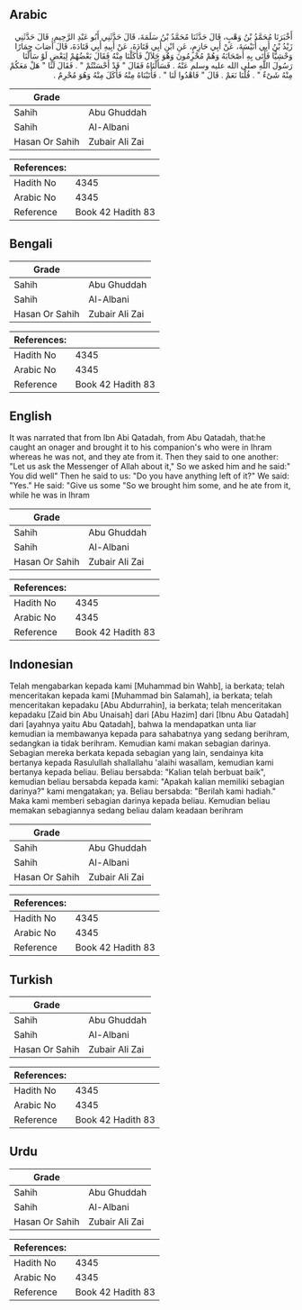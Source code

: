 ## Arabic


<div dir="rtl" lang="ar" style={{fontSize:'larger',backgroundColor:'#f8f9fa',padding:20}}>
أَخْبَرَنَا مُحَمَّدُ بْنُ وَهْبٍ، قَالَ حَدَّثَنَا مُحَمَّدُ بْنُ سَلَمَةَ، قَالَ حَدَّثَنِي أَبُو عَبْدِ الرَّحِيمِ، قَالَ حَدَّثَنِي زَيْدُ بْنُ أَبِي أُنَيْسَةَ، عَنْ أَبِي حَازِمٍ، عَنِ ابْنِ أَبِي قَتَادَةَ، عَنْ أَبِيهِ أَبِي قَتَادَةَ، قَالَ أَصَابَ حِمَارًا وَحْشِيًّا فَأَتَى بِهِ أَصْحَابَهُ وَهُمْ مُحْرِمُونَ وَهُوَ حَلاَلٌ فَأَكَلْنَا مِنْهُ فَقَالَ بَعْضُهُمْ لِبَعْضٍ لَوْ سَأَلْنَا رَسُولَ اللَّهِ صلى الله عليه وسلم عَنْهُ ‏.‏ فَسَأَلْنَاهُ فَقَالَ ‏"‏ قَدْ أَحْسَنْتُمْ ‏"‏ ‏.‏ فَقَالَ لَنَا ‏"‏ هَلْ مَعَكُمْ مِنْهُ شَىْءٌ ‏"‏ ‏.‏ قُلْنَا نَعَمْ ‏.‏ قَالَ ‏"‏ فَاهْدُوا لَنَا ‏"‏ ‏.‏ فَأَتَيْنَاهُ مِنْهُ فَأَكَلَ مِنْهُ وَهُوَ مُحْرِمٌ ‏.‏
</div>
<div style={{backgroundColor:'#f8f9fa',padding:20, marginBottom: 10}}><table> <thead> <tr> <th>Grade</th> <th></th> </tr> </thead> <tbody> <tr><td>Sahih</td><td>Abu Ghuddah</td></tr><tr><td>Sahih</td><td>Al-Albani</td></tr><tr><td>Hasan Or Sahih</td><td>Zubair Ali Zai</td></tr></tbody></table><table> <thead> <tr> <th>References:</th> <th></th> </tr> </thead> <tbody><tr><td>Hadith No</td><td>4345</td></tr><tr><td>Arabic No</td><td>4345</td></tr><tr><td>Reference</td><td>Book 42 Hadith 83</td></tr></tbody></table></div>

## Bengali


<div dir="ltr" lang="bn" style={{fontSize:'larger',backgroundColor:'#f8f9fa',padding:20}}>

</div>
<div style={{backgroundColor:'#f8f9fa',padding:20, marginBottom: 10}}><table> <thead> <tr> <th>Grade</th> <th></th> </tr> </thead> <tbody> <tr><td>Sahih</td><td>Abu Ghuddah</td></tr><tr><td>Sahih</td><td>Al-Albani</td></tr><tr><td>Hasan Or Sahih</td><td>Zubair Ali Zai</td></tr></tbody></table><table> <thead> <tr> <th>References:</th> <th></th> </tr> </thead> <tbody><tr><td>Hadith No</td><td>4345</td></tr><tr><td>Arabic No</td><td>4345</td></tr><tr><td>Reference</td><td>Book 42 Hadith 83</td></tr></tbody></table></div>

## English


<div dir="ltr" lang="en" style={{fontSize:'larger',backgroundColor:'#f8f9fa',padding:20}}>
It was narrated that from Ibn Abi Qatadah, from Abu Qatadah, that:he caught an onager and brought it to his companion's who were in Ihram whereas he was not, and they ate from it. Then they said to one another: "Let us ask the Messenger of Allah about it," So we asked him and he said:" You did well" Then he said to us: "Do you have anything left of it?" We said: "Yes." He said: "Give us some "So we brought him some, and he ate from it, while he was in Ihram
</div>
<div style={{backgroundColor:'#f8f9fa',padding:20, marginBottom: 10}}><table> <thead> <tr> <th>Grade</th> <th></th> </tr> </thead> <tbody> <tr><td>Sahih</td><td>Abu Ghuddah</td></tr><tr><td>Sahih</td><td>Al-Albani</td></tr><tr><td>Hasan Or Sahih</td><td>Zubair Ali Zai</td></tr></tbody></table><table> <thead> <tr> <th>References:</th> <th></th> </tr> </thead> <tbody><tr><td>Hadith No</td><td>4345</td></tr><tr><td>Arabic No</td><td>4345</td></tr><tr><td>Reference</td><td>Book 42 Hadith 83</td></tr></tbody></table></div>

## Indonesian


<div dir="ltr" lang="id" style={{fontSize:'larger',backgroundColor:'#f8f9fa',padding:20}}>
Telah mengabarkan kepada kami [Muhammad bin Wahb], ia berkata; telah menceritakan kepada kami [Muhammad bin Salamah], ia berkata; telah menceritakan kepadaku [Abu Abdurrahin], ia berkata; telah menceritakan kepadaku [Zaid bin Abu Unaisah] dari [Abu Hazim] dari [Ibnu Abu Qatadah] dari [ayahnya yaitu Abu Qatadah], bahwa Ia mendapatkan unta liar kemudian ia membawanya kepada para sahabatnya yang sedang berihram, sedangkan ia tidak berihram. Kemudian kami makan sebagian darinya. Sebagian mereka berkata kepada sebagian yang lain, sendainya kita bertanya kepada Rasulullah shallallahu 'alaihi wasallam, kemudian kami bertanya kepada beliau. Beliau bersabda: "Kalian telah berbuat baik", kemudian beliau bersabda kepada kami: "Apakah kalian memiliki sebagian darinya?" kami mengatakan; ya. Beliau bersabda: "Berilah kami hadiah." Maka kami memberi sebagian darinya kepada beliau. Kemudian beliau memakan sebagiannya sedang beliau dalam keadaan berihram
</div>
<div style={{backgroundColor:'#f8f9fa',padding:20, marginBottom: 10}}><table> <thead> <tr> <th>Grade</th> <th></th> </tr> </thead> <tbody> <tr><td>Sahih</td><td>Abu Ghuddah</td></tr><tr><td>Sahih</td><td>Al-Albani</td></tr><tr><td>Hasan Or Sahih</td><td>Zubair Ali Zai</td></tr></tbody></table><table> <thead> <tr> <th>References:</th> <th></th> </tr> </thead> <tbody><tr><td>Hadith No</td><td>4345</td></tr><tr><td>Arabic No</td><td>4345</td></tr><tr><td>Reference</td><td>Book 42 Hadith 83</td></tr></tbody></table></div>

## Turkish


<div dir="ltr" lang="tr" style={{fontSize:'larger',backgroundColor:'#f8f9fa',padding:20}}>

</div>
<div style={{backgroundColor:'#f8f9fa',padding:20, marginBottom: 10}}><table> <thead> <tr> <th>Grade</th> <th></th> </tr> </thead> <tbody> <tr><td>Sahih</td><td>Abu Ghuddah</td></tr><tr><td>Sahih</td><td>Al-Albani</td></tr><tr><td>Hasan Or Sahih</td><td>Zubair Ali Zai</td></tr></tbody></table><table> <thead> <tr> <th>References:</th> <th></th> </tr> </thead> <tbody><tr><td>Hadith No</td><td>4345</td></tr><tr><td>Arabic No</td><td>4345</td></tr><tr><td>Reference</td><td>Book 42 Hadith 83</td></tr></tbody></table></div>

## Urdu


<div dir="rtl" lang="ur" style={{fontSize:'larger',backgroundColor:'#f8f9fa',padding:20}}>

</div>
<div style={{backgroundColor:'#f8f9fa',padding:20, marginBottom: 10}}><table> <thead> <tr> <th>Grade</th> <th></th> </tr> </thead> <tbody> <tr><td>Sahih</td><td>Abu Ghuddah</td></tr><tr><td>Sahih</td><td>Al-Albani</td></tr><tr><td>Hasan Or Sahih</td><td>Zubair Ali Zai</td></tr></tbody></table><table> <thead> <tr> <th>References:</th> <th></th> </tr> </thead> <tbody><tr><td>Hadith No</td><td>4345</td></tr><tr><td>Arabic No</td><td>4345</td></tr><tr><td>Reference</td><td>Book 42 Hadith 83</td></tr></tbody></table></div>